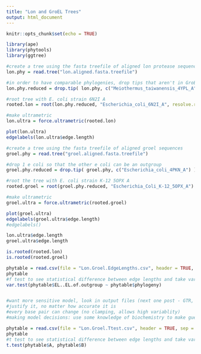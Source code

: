 ```yaml
---
title: "Lon and GroEL Trees"
output: html_document
---
```


```r
knitr::opts_chunk$set(echo = TRUE)

library(ape)
library(phytools)
library(ggtree)
```

```r
#create a tree using the fasta treefile of aligned lon protease sequences
lon.phy = read.tree("lon.aligned.fasta.treefile")

#in order to have comparable phylogenies, drop tips that aren't in GroEL phylo
lon.phy.reduced = drop.tip( lon.phy, c("Meiothermus_taiwanensis_4YPL_A", "Bacillus_subtilis_3M6A_A", "Yersinia_pestis_6ON2_A", "Yersinia_pestis_6V11_A", "Escherichia_coli_6U5Z_A") )

#root tree with E. coli strain 6N2I A
rooted.lon = root(lon.phy.reduced, "Escherichia_coli_6N2I_A", resolve.root = TRUE)

#make ultrametric
lon.ultra = force.ultrametric(rooted.lon)

plot(lon.ultra)
edgelabels(lon.ultra$edge.length)

```

```r

#create a tree using the fasta treefile of aligned groel sequences
groel.phy = read.tree("groel.aligned.fasta.treefile")

#drop 1 e coli so that the other e coli can be an outgroup
groel.phy.reduced = drop.tip( groel.phy, c("Escherichia_coli_4PKN_A") )

#root the tree with E. coli strain K-12 5OPX A
rooted.groel = root(groel.phy.reduced, "Escherichia_Coli_K-12_5OPX_A")

#make ultrametric
groel.ultra = force.ultrametric(rooted.groel)

plot(groel.ultra)
edgelabels(groel.ultra$edge.length)
#edgelabels()
```

```r
lon.ultra$edge.length
groel.ultra$edge.length

is.rooted(rooted.lon)
is.rooted(rooted.groel)

```


```r
phytable = read.csv(file = "Lon.Groel.EdgeLengths.csv", header = TRUE, sep = ",")
phytable
#f test to see statistical difference between edge lengths and take variance of groups into account
var.test(phytable$EL..EL.of.outgroup ~ phytable$phylogeny)


#want more sensitive model, look in output files (next one post - GTR, etc. - see earlier exercises)
#justify it, no matter how accurate it is 
#every base pair can change (no clamping, allows high variablity)
#making model decisions: use some knowledge of biochemistry to make guesses 

```
```r

phytable = read.csv(file = "Lon.Groel.Ttest.csv", header = TRUE, sep = ",")
phytable
#t test to see statistical difference between edge lengths and take variance between groups
t.test(phytable$A, phytable$B)


```








